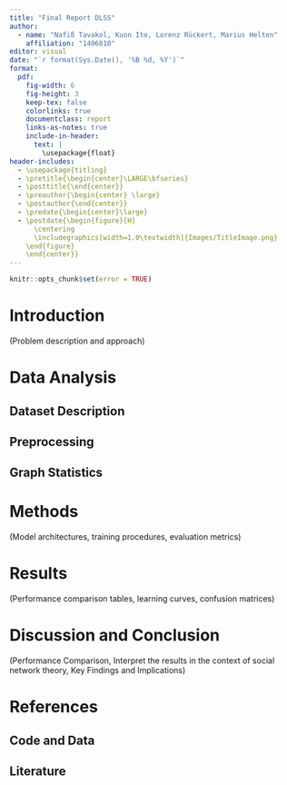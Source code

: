 ```yaml
---
title: "Final Report DLSS"
author: 
  - name: "Nafiß Tavakol, Kuon Ito, Lorenz Rückert, Marius Helten"
    affiliation: "1406810"
editor: visual
date: "`r format(Sys.Date(), '%B %d, %Y')`" 
format:
  pdf:
    fig-width: 6
    fig-height: 3
    keep-tex: false  
    colorlinks: true
    documentclass: report
    links-as-notes: true
    include-in-header: 
      text: |
        \usepackage{float}
header-includes:
  - \usepackage{titling}  
  - \pretitle{\begin{center}\LARGE\bfseries} 
  - \posttitle{\end{center}}  
  - \preauthor{\begin{center} \large} 
  - \postauthor{\end{center}} 
  - \predate{\begin{center}\large} 
  - \postdate{\begin{figure}[H]
      \centering
      \includegraphics[width=1.0\textwidth]{Images/TitleImage.png}
    \end{figure}
    \end{center}} 
---
```


```r
knitr::opts_chunk$set(error = TRUE)
```

# Introduction

(Problem description and approach)

# Data Analysis

## Dataset Description

## Preprocessing

## Graph Statistics

# Methods

(Model architectures, training procedures, evaluation metrics)

# Results

(Performance comparison tables, learning curves, confusion matrices)

# Discussion and Conclusion

(Performance Comparison, Interpret the results in the context of social network theory, Key Findings and Implications)

# References

## Code and Data

## Literature